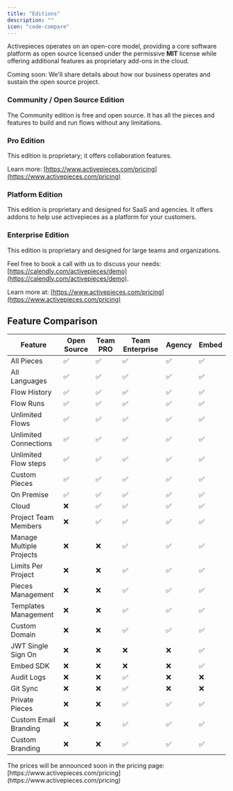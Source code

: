```yaml
---
title: "Editions"
description: ""
icon: "code-compare"
---
```


Activepieces operates on an open-core model, providing a core software platform as open source licensed under the permissive **MIT** license while offering additional features as proprietary add-ons in the cloud.

<Warning>
Coming soon: We'll share details about how our business operates and sustain the open source project.
</Warning>

### Community / Open Source Edition

The Community edition is free and open source. It has all the pieces and features to build and run flows without any limitations.

### Pro Edition

This edition is proprietary; it offers collaboration features.

Learn more: [https://www.activepieces.com/pricing](https://www.activepieces.com/pricing)

### Platform Edition

This edition is proprietary and designed for SaaS and agencies. It offers addons to help use activepieces as a platform for your customers.

### Enterprise Edition

This edition is proprietary and designed for large teams and organizations.

Feel free to book a call with us to discuss your needs: [https://calendly.com/activepieces/demo](https://calendly.com/activepieces/demo).

Learn more at: [https://www.activepieces.com/pricing](https://www.activepieces.com/pricing)

## Feature Comparison

| Feature                 | Open Source | Team PRO | Team Enterprise | Agency | Embed |
| ----------------------- | ----------- | -------- | --------------- | ------ | ----- |
| All Pieces              | ✅          | ✅       | ✅              | ✅     | ✅    |
| All Languages           | ✅          | ✅       | ✅              | ✅     | ✅    |
| Flow History            | ✅          | ✅       | ✅              | ✅     | ✅    |
| Flow Runs               | ✅          | ✅       | ✅              | ✅     | ✅    |
| Unlimited Flows         | ✅          | ✅       | ✅              | ✅     | ✅    |
| Unlimited Connections   | ✅          | ✅       | ✅              | ✅     | ✅    |
| Unlimited Flow steps    | ✅          | ✅       | ✅              | ✅     | ✅    |
| Custom Pieces           | ✅          | ✅       | ✅              | ✅     | ✅    |
| On Premise              | ✅          | ✅       | ✅              | ✅     | ✅    |
| Cloud                   | ❌          | ✅       | ✅              | ✅     | ✅    |
| Project Team Members    | ❌          | ✅       | ✅              | ✅     | ✅    |
| Manage Multiple Projects| ❌          | ❌       | ✅              | ✅     | ✅    |
| Limits Per Project      | ❌          | ❌       | ✅              | ✅     | ✅    |
| Pieces Management       | ❌          | ❌       | ✅              | ✅     | ✅    |
| Templates Management    | ❌          | ❌       | ✅              | ✅     | ✅    |
| Custom Domain           | ❌          | ❌       | ✅              | ✅     | ✅    |
| JWT Single Sign On      | ❌          | ❌       | ❌              | ❌     | ✅    |
| Embed SDK               | ❌          | ❌       | ❌              | ❌     | ✅    |
| Audit Logs              | ❌          | ❌       | ✅              | ❌     | ❌    |
| Git Sync                | ❌          | ❌       | ✅              | ❌     | ❌    |
| Private Pieces          | ❌          | ❌       | ✅              | ✅     | ✅    |
| Custom Email Branding   | ❌          | ❌       | ✅              | ✅     | ✅    |
| Custom Branding         | ❌          | ❌       | ✅              | ✅     | ✅    |

<Tip>
The prices will be announced soon in the pricing page: [https://www.activepieces.com/pricing](https://www.activepieces.com/pricing)

</Tip>

